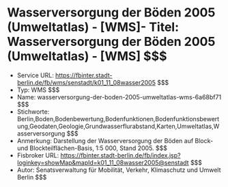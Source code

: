 # Wasserversorgung der Böden 2005 (Umweltatlas) - [WMS]- Titel: Wasserversorgung der Böden 2005 (Umweltatlas) - [WMS] $$$
- Service URL: https://fbinter.stadt-berlin.de/fb/wms/senstadt/k01_11_08wasser2005 $$$
- Typ: WMS $$$
- Name: wasserversorgung-der-boden-2005-umweltatlas-wms-6a68bf71 $$$
- Stichworte: Berlin,Boden,Bodenbewertung,Bodenfunktionen,Bodenfunktionsbewertung,Geodaten,Geologie,Grundwasserflurabstand,Karten,Umweltatlas,Wasserversorgung $$$
- Anmerkung: Darstellung der Wasserversorgung der Böden auf Block- und Blockteilflächen-Basis, 1:5 000, Stand 2005. $$$
- Fisbroker URL: https://fbinter.stadt-berlin.de/fb/index.jsp?loginkey=showMap&mapId=k01_11_08wasser2005@senstadt $$$
- Autor: Senatsverwaltung für Mobilität, Verkehr, Klimaschutz und Umwelt Berlin $$$
